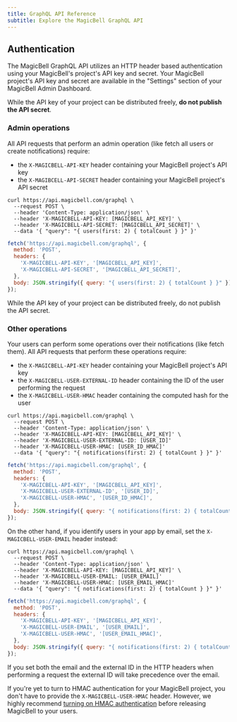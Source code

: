 ```yaml
---
title: GraphQL API Reference
subtitle: Explore the MagicBell GraphQL API
---
```


## Authentication

The MagicBell GraphQL API utilizes an HTTP header based authentication using
your MagicBell's project's API key and secret. Your MagicBell project's API key
and secret are available in the "Settings" section of your MagicBell Admin
Dashboard.

While the API key of your project can be distributed freely, **do not publish
the API secret**.

### Admin operations

All API requests that perform an admin operation (like fetch all users or create
notifications) require:

- the `X-MAGICBELL-API-KEY` header containing your MagicBell project's API key
- the `X-MAGIBCELL-API-SECRET` header containing your MagicBell project's API secret

<Tabs>

```curl title=cURL hideHeader noTopBorderRadius
curl https://api.magicbell.com/graphql \
  --request POST \
  --header 'Content-Type: application/json' \
  --header 'X-MAGICBELL-API-KEY: [MAGICBELL_API_KEY]' \
  --header 'X-MAGICBELL-API-SECRET: [MAGICBELL_API_SECRET]' \
  --data '{ "query": "{ users(first: 2) { totalCount } }" }'
```

```javascript title=JAVASCRIPT hideHeader noTopBorderRadius
fetch('https://api.magicbell.com/graphql', {
  method: 'POST',
  headers: {
    'X-MAGICBELL-API-KEY', '[MAGICBELL_API_KEY]',
    'X-MAGICBELL-API-SECRET', '[MAGICBELL_API_SECRET]',
  },
  body: JSON.stringify({ query: "{ users(first: 2) { totalCount } }" })
});
```

</Tabs>

While the API key of your project can be distributed freely, do not publish the
API secret.

### Other operations

Your users can perform some operations over their notifications (like
fetch them). All API requests that perform these operations require:

- the `X-MAGICBELL-API-KEY` header containing your MagicBell project's API key
- the `X-MAGICBELL-USER-EXTERNAL-ID` header containing the ID of the user performing the request
- the `X-MAGICBELL-USER-HMAC` header containing the computed hash for the user

<Tabs>

```curl title=cURL hideHeader noTopBorderRadius
curl https://api.magicbell.com/graphql \
  --request POST \
  --header 'Content-Type: application/json' \
  --header 'X-MAGICBELL-API-KEY: [MAGICBELL_API_KEY]' \
  --header 'X-MAGICBELL-USER-EXTERNAL-ID: [USER_ID]'
  --header 'X-MAGICBELL-USER-HMAC: [USER_ID_HMAC]'
  --data '{ "query": "{ notifications(first: 2) { totalCount } }" }'
```

```javascript title=JAVASCRIPT hideHeader noTopBorderRadius
fetch('https://api.magicbell.com/graphql', {
  method: 'POST',
  headers: {
    'X-MAGICBELL-API-KEY', '[MAGICBELL_API_KEY]',
    'X-MAGICBELL-USER-EXTERNAL-ID', '[USER_ID]',
    'X-MAGICBELL-USER-HMAC', '[USER_ID_HMAC]',
  },
  body: JSON.stringify({ query: "{ notifications(first: 2) { totalCount } }" })
});
```

</Tabs>

On the other hand, if you identify users in your app by email, set the
`X-MAGICBELL-USER-EMAIL` header instead:

<Tabs>

```curl title=cURL hideHeader noTopBorderRadius
curl https://api.magicbell.com/graphql \
  --request POST \
  --header 'Content-Type: application/json' \
  --header 'X-MAGICBELL-API-KEY: [MAGICBELL_API_KEY]' \
  --header 'X-MAGICBELL-USER-EMAIL: [USER_EMAIL]'
  --header 'X-MAGICBELL-USER-HMAC: [USER_EMAIL_HMAC]'
  --data '{ "query": "{ notifications(first: 2) { totalCount } }" }'
```

```javascript title=JAVASCRIPT hideHeader noTopBorderRadius
fetch('https://api.magicbell.com/graphql', {
  method: 'POST',
  headers: {
    'X-MAGICBELL-API-KEY', '[MAGICBELL_API_KEY]',
    'X-MAGICBELL-USER-EMAIL', '[USER_EMAIL]',
    'X-MAGICBELL-USER-HMAC', '[USER_EMAIL_HMAC]',
  },
  body: JSON.stringify({ query: "{ notifications(first: 2) { totalCount } }" })
});
```

</Tabs>

If you set both the email and the external ID in the HTTP headers when
performing a request the external ID will take precedence over the email.

If you're yet to turn to HMAC authentication for your MagicBell project, you
don't have to provide the `X-MAGICBELL-USER-HMAC` header. However, we highly
recommend [turning on HMAC authentication](/docs/hmac-authentication)
before releasing MagicBell to your users.
